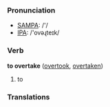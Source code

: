 === Pronunciation ===
*[[w:SAMPA|SAMPA]]: /'/
*[[w:IPA|IPA]]: /'ovəɻteɪk/

=== Verb ===

'''to overtake''' ([[overtook]], [[overtaken]])

# to 

=== Translations ===